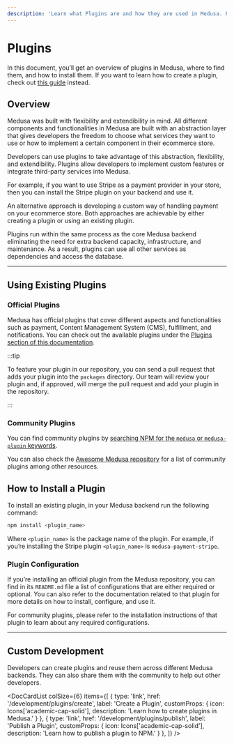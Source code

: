 ```yaml
---
description: 'Learn what Plugins are and how they are used in Medusa. Plugins are re-usable customizations that can be added to a Medusa backend.'
---
```



# Plugins

In this document, you’ll get an overview of plugins in Medusa, where to find them, and how to install them. If you want to learn how to create a plugin, check out [this guide](create.md) instead.

## Overview

Medusa was built with flexibility and extendibility in mind. All different components and functionalities in Medusa are built with an abstraction layer that gives developers the freedom to choose what services they want to use or how to implement a certain component in their ecommerce store.

Developers can use plugins to take advantage of this abstraction, flexibility, and extendibility. Plugins allow developers to implement custom features or integrate third-party services into Medusa.

For example, if you want to use Stripe as a payment provider in your store, then you can install the Stripe plugin on your backend and use it.

An alternative approach is developing a custom way of handling payment on your ecommerce store. Both approaches are achievable by either creating a plugin or using an existing plugin.

Plugins run within the same process as the core Medusa backend eliminating the need for extra backend capacity, infrastructure, and maintenance. As a result, plugins can use all other services as dependencies and access the database.

---

## Using Existing Plugins

### Official Plugins

Medusa has official plugins that cover different aspects and functionalities such as payment, Content Management System (CMS), fulfillment, and notifications. You can check out the available plugins under the [Plugins section of this documentation](../../plugins/overview.mdx).

:::tip

To feature your plugin in our repository, you can send a pull request that adds your plugin into the `packages` directory. Our team will review your plugin and, if approved, will merge the pull request and add your plugin in the repository.

:::

### Community Plugins

You can find community plugins by [searching NPM for the `medusa` or `medusa-plugin` keywords](https://www.npmjs.com/search?q=keywords%3Amedusa%2Cmedusa-plugin).

You can also check the [Awesome Medusa repository](https://github.com/adrien2p/awesome-medusajs#plugins) for a list of community plugins among other resources.

## How to Install a Plugin

To install an existing plugin, in your Medusa backend run the following command:

```bash npm2yarn
npm install <plugin_name>
```

Where `<plugin_name>` is the package name of the plugin. For example, if you’re installing the Stripe plugin `<plugin_name>` is `medusa-payment-stripe`.

### Plugin Configuration

If you’re installing an official plugin from the Medusa repository, you can find in its `README.md` file a list of configurations that are either required or optional. You can also refer to the documentation related to that plugin for more details on how to install, configure, and use it.

For community plugins, please refer to the installation instructions of that plugin to learn about any required configurations.

---

## Custom Development

Developers can create plugins and reuse them across different Medusa backends. They can also share them with the community to help out other developers.

<DocCardList colSize={6} items={[
  {
    type: 'link',
    href: '/development/plugins/create',
    label: 'Create a Plugin',
    customProps: {
      icon: Icons['academic-cap-solid'],
      description: 'Learn how to create plugins in Medusa.'
    }
  },
  {
    type: 'link',
    href: '/development/plugins/publish',
    label: 'Publish a Plugin',
    customProps: {
      icon: Icons['academic-cap-solid'],
      description: 'Learn how to publish a plugin to NPM.'
    }
  },
]} />